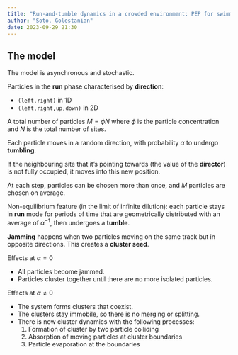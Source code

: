 ```yaml
---
title: "Run-and-tumble dynamics in a crowded environment: PEP for swimmers"
author: "Soto, Golestanian"
date: 2023-09-29 21:30
---
```


## The model

The model is asynchronous and stochastic.

Particles in the **run** phase characterised by **direction**:

-   `(left,right)` in 1D
-   `(left,right,up,down)` in 2D

A total number of particles $M = \phi N$ where $\phi$ is the particle
concentration and $N$ is the total number of sites.

Each particle moves in a random direction, with probability $\alpha$ to undergo
**tumbling**.

If the neighbouring site that it's pointing towards (the value of the
**director**) is not fully occupied, it moves into this new position.

At each step, particles can be chosen more than once, and $M$ particles are
chosen on average.

Non-equilibrium feature (in the limit of infinite dilution): each particle
stays in **run** mode for periods of time that are geometrically distributed
with an average of $\alpha^{-1}$, then undergoes a **tumble**.

**Jamming** happens when two particles moving on the same track but in opposite
directions. This creates a **cluster seed**.

Effects at $\alpha = 0$

-   All particles become jammed.
-   Particles cluster together until there are no more isolated particles.

Effects at $\alpha \neq 0$

-   The system forms clusters that coexist.
-   The clusters stay immobile, so there is no merging or splitting.
-   There is now cluster dynamics with the following processes:
    1.  Formation of cluster by two particle colliding
    2.  Absorption of moving particles at cluster boundaries
    3.  Particle evaporation at the boundaries
